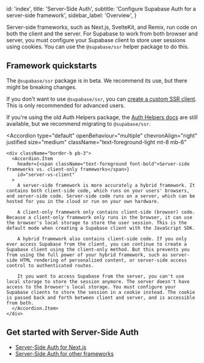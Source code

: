 
  id: 'index',
  title: 'Server-Side Auth',
  subtitle: 'Configure Supabase Auth for a server-side framework',
  sidebar_label: 'Overview',
}

Server-side frameworks, such as Next.js, SvelteKit, and Remix, run code on both the client and the server. For Supabase to work from both browser and server, you must configure your Supabase client to store user sessions using cookies. You can use the `@supabase/ssr` helper package to do this.

## Framework quickstarts

<Admonition type="caution">

The `@supabase/ssr` package is in beta. We recommend its use, but there might be breaking changes.

If you don't want to use `@supabase/ssr`, you can [create a custom SSR client](/docs/guides/auth/server-side/custom-ssr-client). This is only recommended for advanced users.

If you're using the old Auth Helpers package, the [Auth Helpers docs](/docs/guides/auth/auth-helpers) are still available, but we recommend migrating to `@supabase/ssr`.

</Admonition>

<Accordion
  type="default"
  openBehaviour="multiple"
  chevronAlign="right"
  justified
  size="medium"
  className="text-foreground-light mt-8 mb-6"
  >
    <div className="border-b pb-3">
      <Accordion.Item
        header={<span className="text-foreground font-bold">Server-side frameworks vs. client-only frameworks</span>}
        id="server-vs-client"
      >
        A server-side framework is more accurately a hybrid framework. It contains both client-side code, which runs on your users' browsers, and server-side code. Server-side code runs on a server, which can be hosted for you in the cloud or run on your own hardware.

        A client-only framework only contains client-side (browser) code. Because a client-only framework only runs in the browser, it can use the browser's local storage to store the user session. This is the default mode when creating a Supabase client with the JavaScript SDK.

        A hybrid framework also contains client-side code. If you only ever access Supabase from the client, you can continue to create a Supabase client using the client-only method. But this prevents you from using the full power of your hybrid framework, such as server-side HTML rendering of personalized content, or server-side access control to authenticated routes.

        It you want to access Supabase from the server, you can't use local storage to store the session anymore. The server doesn't have access to the browser's local storage. You must configure your Supabase clients to store the session in a cookie instead. The cookie is passed back and forth between client and server, and is accessible from both.
      </Accordion.Item>
    </div>

</Accordion>

## Get started with Server-Side Auth

- [Server-Side Auth for Next.js](/docs/guides/auth/server-side/nextjs)
- [Server-Side Auth for other frameworks](/docs/guides/auth/server-side/other-frameworks)



